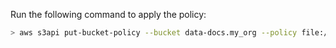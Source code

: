 <!--

---Import---
<ApplyThePolicy />

---Header---
### 3. Apply the policy
-->

Run the following <TechnicalTag relative="../../../" tag="cli" text="CLI" /> command to apply the policy:

```bash title="Terminal command"
> aws s3api put-bucket-policy --bucket data-docs.my_org --policy file://ip-policy.json
```
